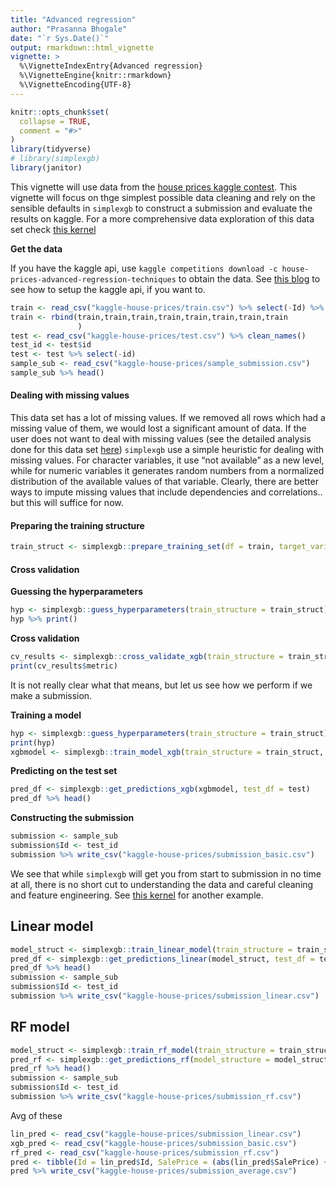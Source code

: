 ```yaml
---
title: "Advanced regression"
author: "Prasanna Bhogale"
date: "`r Sys.Date()`"
output: rmarkdown::html_vignette
vignette: >
  %\VignetteIndexEntry{Advanced regression}
  %\VignetteEngine{knitr::rmarkdown}
  %\VignetteEncoding{UTF-8}
---
```


```r
knitr::opts_chunk$set(
  collapse = TRUE,
  comment = "#>"
)
library(tidyverse)
# library(simplexgb)
library(janitor)
```

This vignette will use data from the [house prices kaggle contest](https://www.kaggle.com/c/house-prices-advanced-regression-techniques/overview). This vignette will focus on thge simplest possible data cleaning and rely on the sensible defaults in `simplexgb` to construct a submission and evaluate the results on kaggle. For a more comprehensive data exploration of this data set check [this kernel](https://www.kaggle.com/erikbruin/house-prices-lasso-xgboost-and-a-detailed-eda)

**Get the data**

If you have the kaggle api, use `kaggle competitions download -c house-prices-advanced-regression-techniques` to obtain the data. See [this blog](https://adityashrm21.github.io/Setting-Up-Kaggle/) to see how to setup the kaggle api, if you want to.

```r
train <- read_csv("kaggle-house-prices/train.csv") %>% select(-Id) %>% clean_names()
train <- rbind(train,train,train,train,train,train,train,train
               )
test <- read_csv("kaggle-house-prices/test.csv") %>% clean_names()
test_id <- test$id
test <- test %>% select(-id)
sample_sub <- read_csv("kaggle-house-prices/sample_submission.csv")
sample_sub %>% head()
```

#### Dealing with missing values

This data set has a lot of missing values. If we removed all rows which had a missing value of them, we would lost a significant amount of data. If the user does not want to deal with missing values (see the detailed analysis done for this data set [here](https://www.kaggle.com/erikbruin/house-prices-lasso-xgboost-and-a-detailed-eda)) `simplexgb` use a simple heuristic for dealing with missing values. For character variables, it use "not available" as a new level, while for numeric variables it generates random numbers from a normalized distribution of the available values of that variable. Clearly, there are better ways to impute missing values that include dependencies and correlations.. but this will suffice for now.

#### Preparing the training structure

```r
train_struct <- simplexgb::prepare_training_set(df = train, target_variable = "sale_price")
```


#### Cross validation

**Guessing the hyperparameters**

```r
hyp <- simplexgb::guess_hyperparameters(train_structure = train_struct)
hyp %>% print()
```

**Cross validation**

```r
cv_results <- simplexgb::cross_validate_xgb(train_structure = train_struct, hyperparameters = hyp, nfold = 5)
print(cv_results$metric)
```

It is not really clear what that means, but let us see how we perform if we make a submission.

**Training a model**

```r
hyp <- simplexgb::guess_hyperparameters(train_structure = train_struct)
print(hyp)
xgbmodel <- simplexgb::train_model_xgb(train_structure = train_struct, hyperparameters = hyp)
```

**Predicting on the test set**

```r
pred_df <- simplexgb::get_predictions_xgb(xgbmodel, test_df = test)
pred_df %>% head()
```

**Constructing the submission**

```r
submission <- sample_sub
submission$Id <- test_id
submission %>% write_csv("kaggle-house-prices/submission_basic.csv")
```

We see that while `simplexgb` will get you from start to submission in no time at all, there is no short cut to understanding the data and careful cleaning and feature engineering. See [this kernel](https://www.kaggle.com/raimohaikari/house-prices-pls) for another example. 


## Linear model

```r
model_struct <- simplexgb::train_linear_model(train_structure = train_struct, model_structure = xgbmodel, hyperparameters = hyp)
pred_df <- simplexgb::get_predictions_linear(model_struct, test_df = test) %>% abs()
pred_df %>% head()
submission <- sample_sub
submission$Id <- test_id
submission %>% write_csv("kaggle-house-prices/submission_linear.csv")
```

## RF model

```r
model_struct <- simplexgb::train_rf_model(train_structure = train_struct, model_structure = model_struct, hyperparameters = hyp)
pred_rf <- simplexgb::get_predictions_rf(model_structure = model_struct, test_df = test)
pred_rf %>% head()
submission <- sample_sub
submission$Id <- test_id
submission %>% write_csv("kaggle-house-prices/submission_rf.csv")
```


Avg of these

```r
lin_pred <- read_csv("kaggle-house-prices/submission_linear.csv")
xgb_pred <- read_csv("kaggle-house-prices/submission_basic.csv")
rf_pred <- read_csv("kaggle-house-prices/submission_rf.csv")
pred <- tibble(Id = lin_pred$Id, SalePrice = (abs(lin_pred$SalePrice) + abs(xgb_pred$SalePrice) + abs(rf_pred$SalePrice)))
pred %>% write_csv("kaggle-house-prices/submission_average.csv")
```


